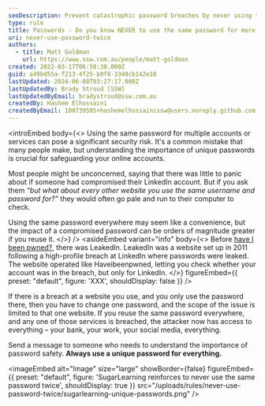 ```yaml
---
seoDescription: Prevent catastrophic password breaches by never using the same password twice, securing all your online accounts and services.
type: rule
title: Passwords - Do you know NEVER to use the same password for more than one account/service?
uri: never-use-password-twice
authors:
  - title: Matt Goldman
    url: https://www.ssw.com.au/people/matt-goldman
created: 2022-03-17T06:50:38.000Z
guid: a49bd55a-f213-4f25-b0f8-3340cb142e18
lastUpdated: 2024-06-08T03:27:17.000Z
lastUpdatedBy: Brady Stroud [SSW]
lastUpdatedByEmail: bradystroud@ssw.com.au
createdBy: Hashem Elhossaini
createdByEmail: 100739505+hashemelhossainissw@users.noreply.github.com
---
```


<introEmbed
  body={<>
Using the same password for multiple accounts or services can pose a significant security risk. It's a common mistake that many people make, but understanding the importance of unique passwords is crucial for safeguarding your online accounts.

Most people might be unconcerned, saying that there was little to panic about if someone had compromised their LinkedIn account. But if you ask them _“but what about every other website you use the same username and password for?”_ they would often go pale and run to their computer to check.

Using the same password everywhere may seem like a convenience, but the impact of a compromised password can be orders of magnitude greater if you reuse it.
  </>}
/>
<asideEmbed
  variant="info"
  body={<>
    Before [have I been pwned?](https://haveibeenpwned.com), there was LeakedIn. LeakedIn was a website set up in 2011 following a high-profile breach at LinkedIn where passwords were leaked. The website operated like Haveibeenpwned, letting you check whether your account was in the breach, but only for LinkedIn.
  </>}
  figureEmbed={{
    preset: "default",
    figure: 'XXX',
    shouldDisplay: false
  }}
/>

If there is a breach at a website you use, and you only use the password there, then you have to change one password, and the scope of the issue is limited to that one website. If you reuse the same password everywhere, and any one of those services is breached, the attacker now has access to everything – your bank, your work, your social media, everything.

Send a message to someone who needs to understand the importance of password safety. **Always use a unique password for everything.**


<imageEmbed
  alt="Image"
  size="large"
  showBorder={false}
  figureEmbed={{
    preset: "default",
    figure: 'SugarLearning reinforces to never use the same password twice',
    shouldDisplay: true
  }}
  src="/uploads/rules/never-use-password-twice/sugarlearning-unique-passwords.png"
/>
